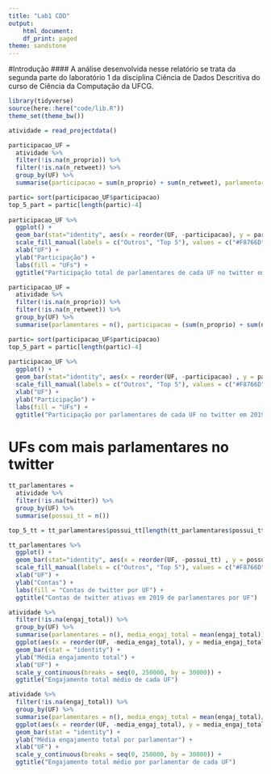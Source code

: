 ```yaml
---
title: "Lab1 CDD"
output:
    html_document:
    df_print: paged
theme: sandstone
---
```


#Introdução
####  A análise desenvolvida nesse relatório se trata da segunda parte do laboratório 1 da disciplina Ciência de Dados Descritiva do curso de Ciência da Computação da UFCG.

```r
library(tidyverse)
source(here::here("code/lib.R"))
theme_set(theme_bw())
```

```r
atividade = read_projectdata()
```

```r
participacao_UF =
  atividade %>% 
  filter(!is.na(n_proprio)) %>% 
  filter(!is.na(n_retweet)) %>% 
  group_by(UF) %>% 
  summarise(participacao = sum(n_proprio) + sum(n_retweet), parlamentares = n())

partic= sort(participacao_UF$participacao)
top_5_part = partic[length(partic)-4]
    
participacao_UF %>% 
  ggplot() +
  geom_bar(stat="identity", aes(x = reorder(UF, -participacao), y = participacao, fill = participacao >= top_5_part)) +
  scale_fill_manual(labels = c("Outros", "Top 5"), values = c("#F8766D", "#00BFC4"), guide = guide_legend(reverse = TRUE)) +
  xlab("UF") +
  ylab("Participação") +
  labs(fill = "UFs") +
  ggtitle("Participação total de parlamentares de cada UF no twitter em 2019")
```

```r
participacao_UF =
  atividade %>% 
  filter(!is.na(n_proprio)) %>% 
  filter(!is.na(n_retweet)) %>% 
  group_by(UF) %>% 
  summarise(parlamentares = n(), participacao = (sum(n_proprio) + sum(n_retweet))/parlamentares)

partic= sort(participacao_UF$participacao)
top_5_part = partic[length(partic)-4]
    
participacao_UF %>% 
  ggplot() +
  geom_bar(stat="identity", aes(x = reorder(UF, -participacao) , y = participacao, fill = participacao >= top_5_part)) +
  scale_fill_manual(labels = c("Outros", "Top 5"), values = c("#F8766D", "#00BFC4"), guide = guide_legend(reverse = TRUE)) +
  xlab("UF") +
  ylab("Participação") +
  labs(fill = "UFs") +
  ggtitle("Participação por parlamentares de cada UF no twitter em 2019")
```


# UFs com mais parlamentares no twitter
```r

tt_parlamentares =
  atividade %>% 
  filter(!is.na(twitter)) %>% 
  group_by(UF) %>% 
  summarise(possui_tt = n())

top_5_tt = tt_parlamentares$possui_tt[length(tt_parlamentares$possui_tt)-4]

tt_parlamentares %>% 
  ggplot() +
  geom_bar(stat="identity", aes(x = reorder(UF, -possui_tt) , y = possui_tt, fill = possui_tt >= top_5_tt)) +
  scale_fill_manual(labels = c("Outros", "Top 5"), values = c("#F8766D", "#00BFC4"), guide = guide_legend(reverse = TRUE)) +
  xlab("UF") +
  ylab("Contas") +
  labs(fill = "Contas de twitter por UF") +
  ggtitle("Contas de twitter ativas em 2019 de parlamentares por UF")

```

```r
atividade %>%
  filter(!is.na(engaj_total)) %>% 
  group_by(UF) %>% 
  summarise(parlamentares = n(), media_engaj_total = mean(engaj_total)) %>% 
  ggplot(aes(x = reorder(UF, -media_engaj_total), y = media_engaj_total)) +
  geom_bar(stat = "identity") +
  ylab("Média engajamento total") +
  xlab("UF") +
  scale_y_continuous(breaks = seq(0, 250000, by = 30000)) +
  ggtitle("Engajamento total médio de cada UF")
```

```r
atividade %>%
  filter(!is.na(engaj_total)) %>% 
  group_by(UF) %>% 
  summarise(parlamentares = n(), media_engaj_total = mean(engaj_total)/parlamentares) %>% 
  ggplot(aes(x = reorder(UF, -media_engaj_total), y = media_engaj_total)) +
  geom_bar(stat = "identity") +
  ylab("Média engajamento total por parlamentar") +
  xlab("UF") +
  scale_y_continuous(breaks = seq(0, 250000, by = 30000)) +
  ggtitle("Engajamento total médio por parlamentar de cada UF")
```

